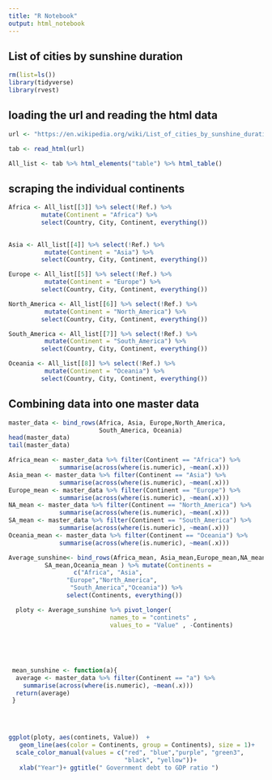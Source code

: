 ---
title: "R Notebook"
output: html_notebook
---


## List of cities by sunshine duration
```{r}

rm(list=ls())
library(tidyverse)
library(rvest)


```


## loading the url and reading the html data
```{r}
url <- "https://en.wikipedia.org/wiki/List_of_cities_by_sunshine_duration"

tab <- read_html(url)

All_list <- tab %>% html_elements("table") %>% html_table()

```


## scraping the individual continents
```{r}
Africa <- All_list[[3]] %>% select(!Ref.) %>%
         mutate(Continent = "Africa") %>% 
         select(Country, City, Continent, everything())

 
Asia <- All_list[[4]] %>% select(!Ref.) %>%
          mutate(Continent = "Asia") %>% 
         select(Country, City, Continent, everything())

Europe <- All_list[[5]] %>% select(!Ref.) %>%
          mutate(Continent = "Europe") %>% 
         select(Country, City, Continent, everything())

North_America <- All_list[[6]] %>% select(!Ref.) %>%
          mutate(Continent = "North_America") %>% 
         select(Country, City, Continent, everything())

South_America <- All_list[[7]] %>% select(!Ref.) %>%
          mutate(Continent = "South_America") %>% 
         select(Country, City, Continent, everything())

Oceania <- All_list[[8]] %>% select(!Ref.) %>%
          mutate(Continent = "Oceania") %>% 
         select(Country, City, Continent, everything())
```


## Combining data into one master data
```{r}

master_data <- bind_rows(Africa, Asia, Europe,North_America,
                         South_America, Oceania)
head(master_data)
tail(master_data)

```

```{r}
Africa_mean <- master_data %>% filter(Continent == "Africa") %>%
              summarise(across(where(is.numeric), ~mean(.x)))
Asia_mean <- master_data %>% filter(Continent == "Asia") %>%
              summarise(across(where(is.numeric), ~mean(.x)))
Europe_mean <- master_data %>% filter(Continent == "Europe") %>%
              summarise(across(where(is.numeric), ~mean(.x)))
NA_mean <- master_data %>% filter(Continent == "North_America") %>%
              summarise(across(where(is.numeric), ~mean(.x)))
SA_mean <- master_data %>% filter(Continent == "South_America") %>%
              summarise(across(where(is.numeric), ~mean(.x)))
Oceania_mean <- master_data %>% filter(Continent == "Oceania") %>%
              summarise(across(where(is.numeric), ~mean(.x)))

Average_sunshine<- bind_rows(Africa_mean, Asia_mean,Europe_mean,NA_mean,
          SA_mean,Oceania_mean ) %>% mutate(Continents = 
                  c("Africa", "Asia",
                "Europe","North_America",
                 "South_America","Oceania")) %>%
                select(Continents, everything())

  ploty <- Average_sunshine %>% pivot_longer(
                            names_to = "continets" ,
                            values_to = "Value" , -Continents)
  
  
  
  
          
 mean_sunshine <- function(a){
  average <- master_data %>% filter(Continent == "a") %>%
    summarise(across(where(is.numeric), ~mean(.x)))
  return(average)
 }
 

 
```




```{r, fig.align='center'}
ggplot(ploty, aes(continets, Value))  +
   geom_line(aes(color = Continents, group = Continents), size = 1)+
  scale_color_manual(values = c("red", "blue","purple", "green3",
                                "black", "yellow"))+
   xlab("Year")+ ggtitle(" Government debt to GDP ratio ")
```

